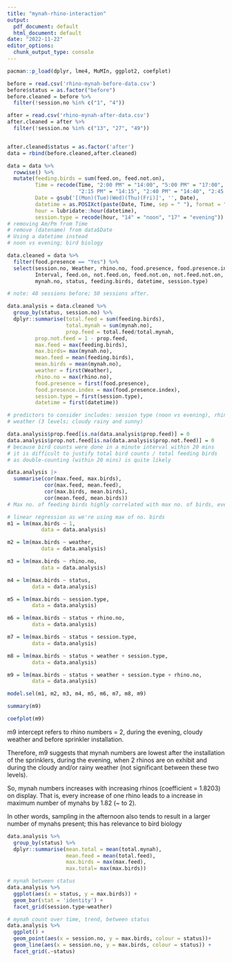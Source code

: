 ```yaml
---
title: "mynah-rhino-interaction"
output:
  pdf_document: default
  html_document: default
date: "2022-11-22"
editor_options:
  chunk_output_type: console
---
```


```r
pacman::p_load(dplyr, lme4, MuMIn, ggplot2, coefplot)

before = read.csv('rhino-mynah-before-data.csv')
before$status = as.factor("before")
before.cleaned = before %>%
  filter(!session.no %in% c("1", "4"))

after = read.csv('rhino-mynah-after-data.csv')
after.cleaned = after %>%
  filter(!session.no %in% c("13", "27", "49"))


after.cleaned$status = as.factor('after')
data = rbind(before.cleaned,after.cleaned)

data = data %>%
  rowwise() %>%
  mutate(feeding.birds = sum(feed.on, feed.not.on),
         Time = recode(Time, "2:00 PM" = "14:00", "5:00 PM" = "17:00",
                       "2:15 PM" = "14:15", "2:40 PM" = "14:40", "2:45 PM" = "14:45"),
         Date = gsub('[(Mon)(Tue)(Wed)(Thu)(Fri)]', '', Date),
         datetime = as.POSIXct(paste(Date, Time, sep = " "), format = "%d/%m/%Y %H:%M"),
         hour = lubridate::hour(datetime),
         session.type = recode(hour, "14" = "noon", "17" = "evening"))
# removing Am/Pm from Time
# remove (datename) from data$Date
# Using a datetime instead
# noon vs evening; bird biology

data.cleaned = data %>%
  filter(food.presence == "Yes") %>%
  select(session.no, Weather, rhino.no, food.presence, food.presence.index,
         Interval, feed.on, not.feed.on, feed.not.on, not.feed.not.on,
         mynah.no, status, feeding.birds, datetime, session.type) 

# note: 48 sessions before; 50 sessions after.
```

```r
data.analysis = data.cleaned %>%
  group_by(status, session.no) %>%
  dplyr::summarise(total.feed = sum(feeding.birds),
                   total.mynah = sum(mynah.no),
                   prop.feed = total.feed/total.mynah,
         prop.not.feed = 1 - prop.feed,
         max.feed = max(feeding.birds),
         max.birds= max(mynah.no),
         mean.feed = mean(feeding.birds),
         mean.birds = mean(mynah.no),
         weather = first(Weather),
         rhino.no = max(rhino.no),
         food.presence = first(food.presence),
         food.presence.index = max(food.presence.index),
         session.type = first(session.type),
         datetime = first(datetime)) 

# predictors to consider includes: session type (noon vs evening), rhino.no (proxy as food),
# weather (3 levels; cloudy rainy and sunny)

data.analysis$prop.feed[is.na(data.analysis$prop.feed)] = 0
data.analysis$prop.not.feed[is.na(data.analysis$prop.not.feed)] = 0
# because bird counts were done in a minute interval within 20 mins
# it is difficult to justify total bird counts / total feeding birds
# as double-counting (within 20 mins) is quite likely

data.analysis |>
  summarise(cor(max.feed, max.birds),
            cor(max.feed, mean.feed),
            cor(max.birds, mean.birds),
            cor(mean.feed, mean.birds))
# Max no. of feeding birds highly correlated with max no. of birds, even between status
```

```r
# linear regression as we're using max of no. birds
m1 = lm(max.birds ~ 1,
           data = data.analysis)

m2 = lm(max.birds ~ weather,
           data = data.analysis)

m3 = lm(max.birds ~ rhino.no,
           data = data.analysis)

m4 = lm(max.birds ~ status,
        data = data.analysis)

m5 = lm(max.birds ~ session.type,
        data = data.analysis)

m6 = lm(max.birds ~ status + rhino.no,
        data = data.analysis)

m7 = lm(max.birds ~ status + session.type,
        data = data.analysis)

m8 = lm(max.birds ~ status + weather + session.type,
        data = data.analysis)

m9 = lm(max.birds ~ status + weather + session.type + rhino.no,
        data = data.analysis)

model.sel(m1, m2, m3, m4, m5, m6, m7, m8, m9)
```


```r
summary(m9)
```

```r
coefplot(m9)
```

m9 intercept refers to rhino numbers = 2, during the evening, cloudy weather and before sprinkler installation.

Therefore, m9 suggests that mynah numbers are lowest after the installation of the sprinklers, during the evening, when 2 rhinos are on exhibit and during the cloudy and/or rainy weather (not significant between these two levels). 

So, mynah numbers increases with increasing rhinos (coefficient = 1.8203) on display. That is, every increase of one rhino leads to a increase in maximum number of mynahs by 1.82 (~ to 2).

In other words, sampling in the afternoon also tends to result in a larger number of mynahs present; this has relevance to bird biology

```r
data.analysis %>%
  group_by(status) %>%
  dplyr::summarise(mean.total = mean(total.mynah),
                   mean.feed = mean(total.feed),
                   max.birds = max(max.feed),
                   max.total= max(max.birds))

# mynah between status
data.analysis %>%
  ggplot(aes(x = status, y = max.birds)) +
  geom_bar(stat = 'identity') + 
  facet_grid(session.type~weather)

# mynah count over time, trend, between status
data.analysis %>%
  ggplot() +
  geom_point(aes(x = session.no, y = max.birds, colour = status))+
  geom_line(aes(x = session.no, y = max.birds, colour = status)) +
  facet_grid(.~status)

```
